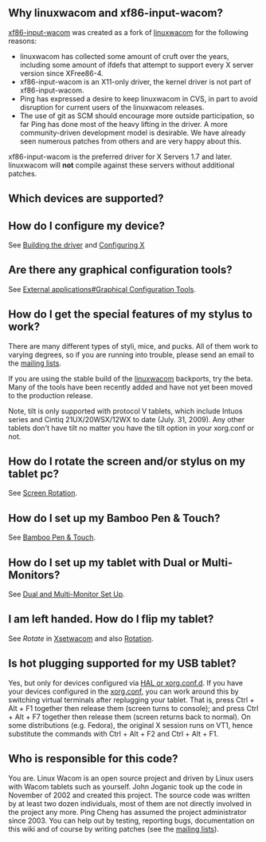 == Why linuxwacom and xf86-input-wacom? ==
[[xf86-input-wacom]] was created as a fork of [[linuxwacom]] for the following reasons:
* linuxwacom has collected some amount of cruft over the years, including some amount of ifdefs that attempt to support every X server version since XFree86-4.
* xf86-input-wacom is an X11-only driver, the kernel driver is not part of xf86-input-wacom.
* Ping has expressed a desire to keep linuxwacom in CVS, in part to avoid disruption for current users of the linuxwacom releases.
* The use of git as SCM should encourage more outside participation, so far  Ping has done most of the heavy lifting in the driver. A more community-driven development model is desirable. We have already seen numerous patches from others and are very happy about this.

xf86-input-wacom is the preferred driver for X Servers 1.7 and later. linuxwacom will <b>not</b> compile against these servers without additional patches.

== Which devices are supported? ==

{{:Supported Devices}}

== How do I configure my device? ==

See [[Building the driver]] and [[Configuring X]]

== Are there any graphical configuration tools? ==
See [[External applications#Graphical Configuration Tools]].

== How do I get the special features of my stylus to work? ==

There are many different types of styli, mice, and pucks. All of them work to varying degrees, so if you are running into trouble, please send an email to the [[mailing lists]].


If you are using the stable build of the [[linuxwacom]] backports, try the beta. Many of the tools have been recently added and have not yet been moved to the production release.

Note, tilt is only supported with protocol V tablets, which include Intuos series and Cintiq 21UX/20WSX/12WX to date (July. 31, 2009). Any other tablets don't have tilt no matter you have the tilt option in your xorg.conf or not.

== How do I rotate the screen and/or stylus on my tablet pc? ==
See [[Tablet PC Setup#Screen Rotation|Screen Rotation]].

== How do I set up my Bamboo Pen & Touch? ==
See [[Wacom Tablet Set Up#Bamboo Pen & Touch|Bamboo Pen & Touch]].

== How do I set up my tablet with Dual or Multi-Monitors? ==
See [[Dual and Multi-Monitor Set Up]].

== I am left handed.  How do I flip my tablet? ==
See ''Rotate'' in [[Xsetwacom]] and also [[Rotation]].

== Is hot plugging supported for my USB tablet? ==
Yes, but only for devices configured via [[Configuring X|HAL or xorg.conf.d]]. If you have your devices configured in the [[Xorg.conf|xorg.conf]], you can work around this by switching virtual terminals after replugging your tablet. That is, press Ctrl + Alt + F1 together then release them (screen turns to console); and press Ctrl + Alt + F7 together then release them (screen returns back to normal). On some distributions (e.g. Fedora), the original X session runs on VT1, hence substitute the commands with Ctrl + Alt + F2 and Ctrl + Alt + F1.

== Who is responsible for this code? ==
You are. Linux Wacom is an open source project and driven by Linux users with Wacom tablets such as yourself. John Joganic took up the code in November of 2002 and created this project. The source code was written by at least two dozen individuals, most of them are not directly involved in the project any more. Ping Cheng has assumed the project administrator since 2003. You can help out by testing, reporting bugs, documentation on this wiki and of course by writing patches (see the [[mailing lists]]).